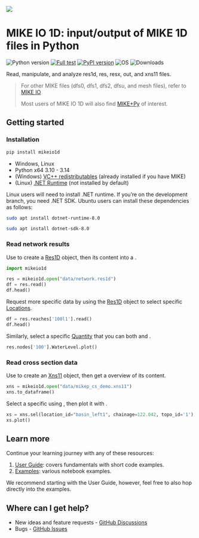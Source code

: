 ![](images/logo/MIKE-IO-1D-Logo-Pos-RGB-nomargin.png)

# MIKE IO 1D: input/output of MIKE 1D files in Python
 ![Python version](https://img.shields.io/pypi/pyversions/mikeio1d.svg)
 [![Full test](https://github.com/DHI/mikeio1d/actions/workflows/full_test.yml/badge.svg)](https://github.com/DHI/mikeio1d/actions/workflows/full_test.yml)
[![PyPI version](https://badge.fury.io/py/mikeio1d.svg)](https://badge.fury.io/py/mikeio1d)
![OS](https://img.shields.io/badge/OS-Windows%20%7C%20Linux-blue)
![Downloads](https://img.shields.io/pypi/dm/mikeio1d)

Read, manipulate, and analyze res1d, res, resx, out, and xns11 files.

> For other MIKE files (dfs0, dfs1, dfs2, dfsu, and mesh files), refer to [MIKE IO](https://github.com/DHI/mikeio)
> 
> Most users of MIKE IO 1D will also find [MIKE+Py](https://github.com/DHI/mikepluspy) of interest.

## Getting started

### Installation

```bash
pip install mikeio1d
```

::: {.callout-note collapse="true" title="Requirements"}
-   Windows, Linux
-   Python x64 3.10 - 3.14
-   (Windows) [VC++ redistributables](https://support.microsoft.com/en-us/help/2977003/the-latest-supported-visual-c-downloads%3E) (already installed if you have MIKE)
-   (Linux) [.NET Runtime](https://learn.microsoft.com/en-us/dotnet/core/install/linux) (not installed by default)
:::

::: {.callout-tip collapse="true" title="Using MIKE IO 1D with Linux?"}
Linux users will need to install .NET runtime. If you're on the development branch, you need .NET SDK. Ubuntu users can install these dependencies as follows:

```bash      
sudo apt install dotnet-runtime-8.0
```

``` bash     
sudo apt install dotnet-sdk-8.0
```
:::

### Read network results

Use [](`mikeio1d.open`) to create a [Res1D](user-guide/res1d.qmd) object, then [](`~mikeio1d.Res1D.read`) its content into a [](`~pandas.DataFrame`).

```python
import mikeio1d

res = mikeio1d.open("data/network.res1d")
df = res.read()
df.head()
```

Request more specific data by using the [Res1D](user-guide/res1d.qmd) object to select specific [Locations](user-guide/locations.qmd).

```python
df = res.reaches['100l1'].read()
df.head()
```

Similarly, select a specific [Quantity](user-guide/quantities.qmd) that you can both [](`~mikeio1d.result_network.ResultQuantity.read`) and [](`~mikeio1d.result_network.ResultQuantity.plot`).

```python
res.nodes['100'].WaterLevel.plot()
```

### Read cross section data

Use [](`mikeio1d.open`) to create an [Xns11](user-guide/xns11.qmd) object, then get a [](`~pandas.DataFrame`) overview of its content.

```python
xns = mikeio1d.open("data/mikep_cs_demo.xns11")
xns.to_dataframe()
```

Select a specific [](`~mikeio1d.cross_sections.CrossSection`) using [](`~mikeio1d.Xns11.sel`), then plot it with [](`~mikeio1d.cross_sections.CrossSection.plot`).

```python
xs = xns.sel(location_id="basin_left1", chainage=122.042, topo_id='1')
xs.plot()
```

## Learn more

Continue your learning journey with any of these resources:

1. [User Guide](user-guide/overview.qmd): covers fundamentals with short code examples.
2. [Examples](examples/index.qmd): various notebook examples.

We recommend starting with the User Guide, however, feel free to also hop directly into the examples.

## Where can I get help?

-   New ideas and feature requests - [GitHub Discussions](https://github.com/DHI/mikeio1d/discussions)
-   Bugs - [GitHub Issues](https://github.com/DHI/mikeio1d/issues)